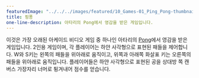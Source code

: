 ---
featuredImage: "../../../images/featured/10_Games-01_Ping_Pong-thumbnail.png"
title: 핑퐁
one-line-description: 아타리의 Pong에서 영감을 받은 게임입니다.
---

이것은 가장 오래된 아케이드 비디오 게임 중 하나인 아타리의 <a href="https://en.wikipedia.org/wiki/Pong" target="_blank">Pong</a>에서 영감을 받은 게임입니다. 2인용 게임이며, 각 플레이어는 하얀 사각형으로 표현된 패들을 제어합니다. W와 S키는 왼쪽의 패들을 위아래로 움직이고, 위쪽과 아래쪽 화살표 키는 오른쪽의 패들을 위아래로 움직입니다. 플레이어들은 하얀 사각형으로 표현된 공을 상대방 쪽 캔버스 가장자리 너머로 튕겨내어 점수를 얻습니다.

